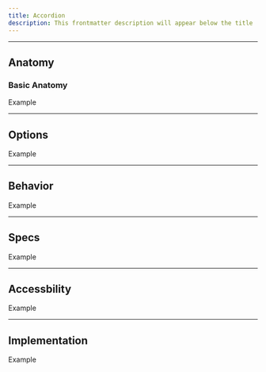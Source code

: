 ```yaml
---
title: Accordion
description: This frontmatter description will appear below the title
---
```


---

## Anatomy

### Basic Anatomy

<Container>Example </Container>

---

## Options

<Container>Example </Container>

---

## Behavior

<Container>Example </Container>

---

## Specs

<Container>Example </Container>

---

## Accessbility

<Container>Example </Container>

---

## Implementation

<Container>Example </Container>
